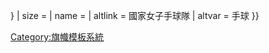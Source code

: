 {{country data {{{1}}}
| flagright/core
| variant = {{{variant|{{{2|}}}}}}
| size = {{{size|}}}
| name = {{{name|}}}
| altlink = 國家女子手球隊
| altvar = 手球
}}<noinclude>{{documentation}}
[[Category:旗幟模板系統]]
</noinclude>
